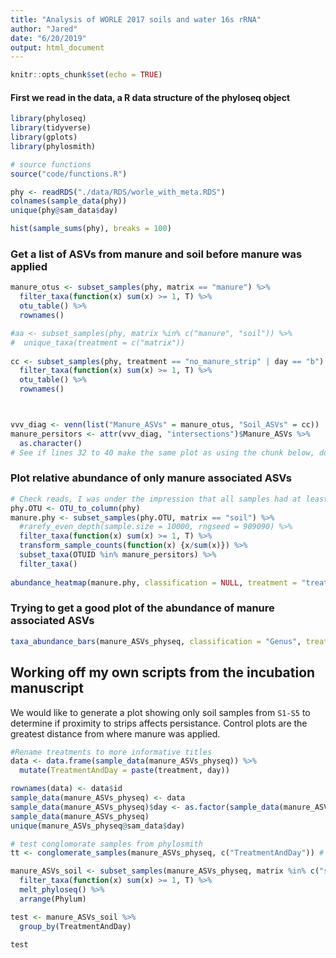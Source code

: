 ```yaml
---
title: "Analysis of WORLE 2017 soils and water 16s rRNA"
author: "Jared"
date: "6/20/2019"
output: html_document
---
```


```r
knitr::opts_chunk$set(echo = TRUE)
```

#### First we read in the data, a R data structure of the phyloseq object       
```r
library(phyloseq)
library(tidyverse)
library(gplots)
library(phylosmith)
```
```r
# source functions
source("code/functions.R")
```

```r
phy <- readRDS("./data/RDS/worle_with_meta.RDS")
colnames(sample_data(phy))
unique(phy@sam_data$day)
```
```r
hist(sample_sums(phy), breaks = 100)
```

### Get a list of ASVs from manure and soil before manure was applied
```r
manure_otus <- subset_samples(phy, matrix == "manure") %>%
  filter_taxa(function(x) sum(x) >= 1, T) %>%
  otu_table() %>%
  rownames()

#aa <- subset_samples(phy, matrix %in% c("manure", "soil")) %>%
#  unique_taxa(treatment = c("matrix"))
  
cc <- subset_samples(phy, treatment == "no_manure_strip" | day == "b") %>%
  filter_taxa(function(x) sum(x) >= 1, T) %>%
  otu_table() %>%
  rownames()



vvv_diag <- venn(list("Manure_ASVs" = manure_otus, "Soil_ASVs" = cc))
manure_persitors <- attr(vvv_diag, "intersections")$Manure_ASVs %>%
  as.character()
# See if lines 32 to 40 make the same plot as using the chunk below, don't change the chunk below
```

<!-- ### Find ASVs from manure that are not present in any soil baseline sample -->
<!-- ```{r} -->
<!-- #v_diag <- venn(list("Manure_ASVs" = aa$manure, "Soil_ASVs" = aa$soil)) -->

<!-- just_manure_ASVs <- attr(vvv_diag, "intersections")$Manure_ASVs -->
<!-- ``` -->

### Plot relative abundance of only manure associated ASVs   
```r
# Check reads, I was under the impression that all samples had at least 10k
phy.OTU <- OTU_to_column(phy)
manure.phy <- subset_samples(phy.OTU, matrix == "soil") %>%
  #rarefy_even_depth(sample.size = 10000, rngseed = 909090) %>%
  filter_taxa(function(x) sum(x) >= 1, T) %>%
  transform_sample_counts(function(x) {x/sum(x)}) %>%
  subset_taxa(OTUID %in% manure_persitors) %>%
  filter_taxa()
  
abundance_heatmap(manure.phy, classification = NULL, treatment = "treatment", subset = "day", transformation = 'none', colors = 'default')
```

### Trying to get a good plot of the abundance of manure associated ASVs
```r
taxa_abundance_bars(manure_ASVs_physeq, classification = "Genus", treatment = c("treatment"), subset = c("manured_control", "no_manure_strip", "manured_strip"), transformation = "mean", wrap_by = "day")
```
## Working off my own scripts from the incubation manuscript   
We would like to generate a plot showing only soil samples from `S1-S5` to determine if proximity to strips affects persistance. Control plots are the greatest distance from where manure was applied. 

```r
#Rename treatments to more informative titles
data <- data.frame(sample_data(manure_ASVs_physeq)) %>%
  mutate(TreatmentAndDay = paste(treatment, day))

rownames(data) <- data$id
sample_data(manure_ASVs_physeq) <- data
sample_data(manure_ASVs_physeq)$day <- as.factor(sample_data(manure_ASVs_physeq)$day)
sample_data(manure_ASVs_physeq)
unique(manure_ASVs_physeq@sam_data$day)
```

```r
# test conglomorate samples from phylosmith
tt <- conglomerate_samples(manure_ASVs_physeq, c("TreatmentAndDay")) # slow and still gives NA, never completed testing this

manure_ASVs_soil <- subset_samples(manure_ASVs_physeq, matrix %in% c("soil")) %>%
  filter_taxa(function(x) sum(x) >= 1, T) %>%
  melt_phyloseq() %>%
  arrange(Phylum)

test <- manure_ASVs_soil %>%
  group_by(TreatmentAndDay) 

test
```

